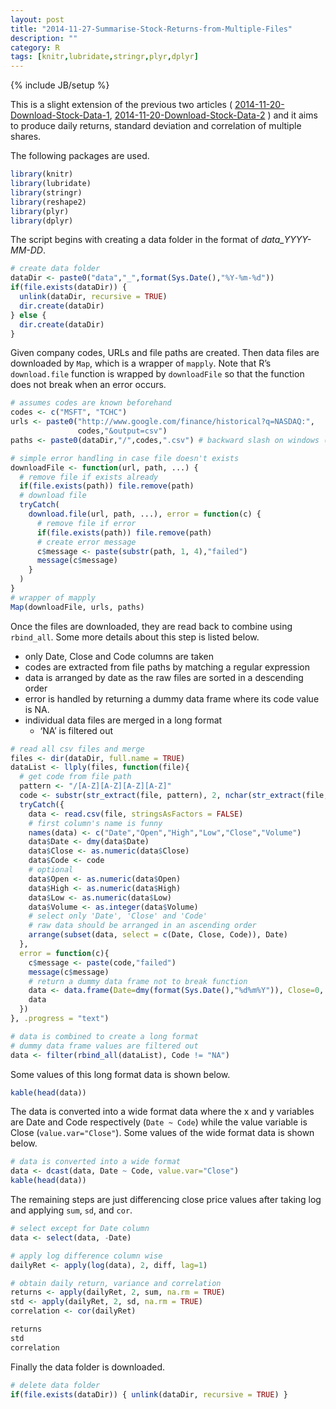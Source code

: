 ```yaml
---
layout: post
title: "2014-11-27-Summarise-Stock-Returns-from-Multiple-Files"
description: ""
category: R
tags: [knitr,lubridate,stringr,plyr,dplyr]
---
```

{% include JB/setup %}

This is a slight extension of the previous two articles ( [2014-11-20-Download-Stock-Data-1](http://jaehyeon-kim.github.io/r/2014/11/20/Download-Stock-Data-1/), [2014-11-20-Download-Stock-Data-2](http://jaehyeon-kim.github.io/r/2014/11/20/Download-Stock-Data-2/) ) and it aims to produce daily returns, standard deviation and correlation of multiple shares.

The following packages are used.

```r
library(knitr)
library(lubridate)
library(stringr)
library(reshape2)
library(plyr)
library(dplyr)
```

The script begins with creating a data folder in the format of *data_YYYY-MM-DD*.

```r
# create data folder
dataDir <- paste0("data","_",format(Sys.Date(),"%Y-%m-%d"))
if(file.exists(dataDir)) {
  unlink(dataDir, recursive = TRUE)
  dir.create(dataDir)
} else {
  dir.create(dataDir)
}
```

Given company codes, URLs and file paths are created. Then data files are downloaded by `Map`, which is a wrapper of `mapply`. Note that R's `download.file` function is wrapped by `downloadFile` so that the function does not break when an error occurs.

```r
# assumes codes are known beforehand
codes <- c("MSFT", "TCHC")
urls <- paste0("http://www.google.com/finance/historical?q=NASDAQ:",
               codes,"&output=csv")
paths <- paste0(dataDir,"/",codes,".csv") # backward slash on windows (\)

# simple error handling in case file doesn't exists
downloadFile <- function(url, path, ...) {
  # remove file if exists already
  if(file.exists(path)) file.remove(path)
  # download file
  tryCatch(
    download.file(url, path, ...), error = function(c) {
      # remove file if error
      if(file.exists(path)) file.remove(path)
      # create error message
      c$message <- paste(substr(path, 1, 4),"failed")
      message(c$message)
    }
  )
}
# wrapper of mapply
Map(downloadFile, urls, paths)
```

Once the files are downloaded, they are read back to combine using `rbind_all`. Some more details about this step is listed below.

* only Date, Close and Code columns are taken
* codes are extracted from file paths by matching a regular expression
* data is arranged by date as the raw files are sorted in a descending order
* error is handled by returning a dummy data frame where its code value is NA.
* individual data files are merged in a long format
    * 'NA' is filtered out

```r
# read all csv files and merge
files <- dir(dataDir, full.name = TRUE)
dataList <- llply(files, function(file){
  # get code from file path
  pattern <- "/[A-Z][A-Z][A-Z][A-Z]"
  code <- substr(str_extract(file, pattern), 2, nchar(str_extract(file, pattern)))
  tryCatch({
    data <- read.csv(file, stringsAsFactors = FALSE)
    # first column's name is funny
    names(data) <- c("Date","Open","High","Low","Close","Volume")
    data$Date <- dmy(data$Date)
    data$Close <- as.numeric(data$Close)
    data$Code <- code
    # optional
    data$Open <- as.numeric(data$Open)
    data$High <- as.numeric(data$High)
    data$Low <- as.numeric(data$Low)
    data$Volume <- as.integer(data$Volume)
    # select only 'Date', 'Close' and 'Code'
    # raw data should be arranged in an ascending order
    arrange(subset(data, select = c(Date, Close, Code)), Date)
  },
  error = function(c){
    c$message <- paste(code,"failed")
    message(c$message)
    # return a dummy data frame not to break function
    data <- data.frame(Date=dmy(format(Sys.Date(),"%d%m%Y")), Close=0, Code="NA")
    data
  })
}, .progress = "text")

# data is combined to create a long format
# dummy data frame values are filtered out
data <- filter(rbind_all(dataList), Code != "NA")
```

Some values of this long format data is shown below.

```r
kable(head(data))
```

The data is converted into a wide format data where the x and y variables are Date and Code respectively (`Date ~ Code`) while the value variable is Close (`value.var="Close"`). Some values of the wide format data is shown below.

```r
# data is converted into a wide format
data <- dcast(data, Date ~ Code, value.var="Close")
kable(head(data))
```

The remaining steps are just differencing close price values after taking log and applying `sum`, `sd`, and `cor`.

```r
# select except for Date column
data <- select(data, -Date)

# apply log difference column wise
dailyRet <- apply(log(data), 2, diff, lag=1)

# obtain daily return, variance and correlation
returns <- apply(dailyRet, 2, sum, na.rm = TRUE)
std <- apply(dailyRet, 2, sd, na.rm = TRUE)
correlation <- cor(dailyRet)

returns
std
correlation
```

Finally the data folder is downloaded.

```r
# delete data folder
if(file.exists(dataDir)) { unlink(dataDir, recursive = TRUE) }
```